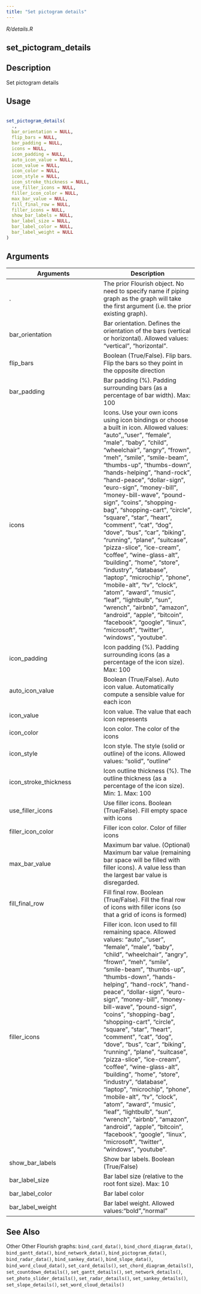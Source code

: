 ```yaml
---
title: "Set pictogram details"
---
```


*R/details.R*

## set_pictogram_details

## Description
 Set pictogram details 


## Usage
```r
 
set_pictogram_details( 
  ., 
  bar_orientation = NULL, 
  flip_bars = NULL, 
  bar_padding = NULL, 
  icons = NULL, 
  icon_padding = NULL, 
  auto_icon_value = NULL, 
  icon_value = NULL, 
  icon_color = NULL, 
  icon_style = NULL, 
  icon_stroke_thickness = NULL, 
  use_filler_icons = NULL, 
  filler_icon_color = NULL, 
  max_bar_value = NULL, 
  fill_final_row = NULL, 
  filler_icons = NULL, 
  show_bar_labels = NULL, 
  bar_label_size = NULL, 
  bar_label_color = NULL, 
  bar_label_weight = NULL 
) 
```

## Arguments
|Arguments|Description|
|---|---|
| . | The prior Flourish object. No need to specify name if piping graph as the graph will take the first argument (i.e. the prior existing graph). |
| bar_orientation | Bar orientation. Defines the orientation of the bars (vertical or horizontal). Allowed values: "vertical", "horizontal". |
| flip_bars | Boolean (True/False). Flip bars. Flip the bars so they point in the opposite direction |
| bar_padding | Bar padding (%). Padding surrounding bars (as a percentage of bar width). Max: 100 |
| icons | Icons. Use your own icons using icon bindings or choose a built in icon. Allowed values: "auto",,"user", "female", "male", "baby", "child", "wheelchair", "angry", "frown", "meh", "smile", "smile-beam", "thumbs-up", "thumbs-down", "hands-helping", "hand-rock", "hand-peace", "dollar-sign", "euro-sign", "money-bill", "money-bill-wave", "pound-sign", "coins", "shopping-bag", "shopping-cart", "circle", "square", "star", "heart", "comment", "cat", "dog", "dove", "bus", "car", "biking", "running", "plane", "suitcase", "pizza-slice", "ice-cream", "coffee", "wine-glass-alt", "building", "home", "store", "industry", "database", "laptop", "microchip", "phone", "mobile-alt", "tv", "clock", "atom", "award", "music", "leaf", "lightbulb", "sun", "wrench", "airbnb", "amazon", "android", "apple", "bitcoin", "facebook", "google", "linux", "microsoft", "twitter", "windows", "youtube". |
| icon_padding | Icon padding (%). Padding surrounding icons (as a percentage of the icon size). Max: 100 |
| auto_icon_value | Boolean (True/False). Auto icon value. Automatically compute a sensible value for each icon |
| icon_value | Icon value. The value that each icon represents |
| icon_color | Icon color. The color of the icons |
| icon_style | Icon style. The style (solid or outline) of the icons. Allowed values: "solid", "outline" |
| icon_stroke_thickness | Icon outline thickness (%). The outline thickness (as a percentage of the icon size). Min: 1. Max: 100 |
| use_filler_icons | Use filler icons. Boolean (True/False). Fill empty space with icons |
| filler_icon_color | Filler icon color. Color of filler icons |
| max_bar_value | Maximum bar value. (Optional) Maximum bar value (remaining bar space will be filled with filler icons). A value less than the largest bar value is disregarded. |
| fill_final_row | Fill final row. Boolean (True/False). Fill the final row of icons with filler icons (so that a grid of icons is formed) |
| filler_icons | Filler icon. Icon used to fill remaining space. Allowed values: "auto",,"user", "female", "male", "baby", "child", "wheelchair", "angry", "frown", "meh", "smile", "smile-beam", "thumbs-up", "thumbs-down", "hands-helping", "hand-rock", "hand-peace", "dollar-sign", "euro-sign", "money-bill", "money-bill-wave", "pound-sign", "coins", "shopping-bag", "shopping-cart", "circle", "square", "star", "heart", "comment", "cat", "dog", "dove", "bus", "car", "biking", "running", "plane", "suitcase", "pizza-slice", "ice-cream", "coffee", "wine-glass-alt", "building", "home", "store", "industry", "database", "laptop", "microchip", "phone", "mobile-alt", "tv", "clock", "atom", "award", "music", "leaf", "lightbulb", "sun", "wrench", "airbnb", "amazon", "android", "apple", "bitcoin", "facebook", "google", "linux", "microsoft", "twitter", "windows", "youtube". |
| show_bar_labels | Show bar labels. Boolean (True/False) |
| bar_label_size | Bar label size (relative to the root font size). Max: 10 |
| bar_label_color | Bar label color |
| bar_label_weight | Bar label weight. Allowed values:"bold","normal" |






## See Also
 Other Other Flourish graphs:  `bind_card_data()`, `bind_chord_diagram_data()`, `bind_gantt_data()`, `bind_network_data()`, `bind_pictogram_data()`, `bind_radar_data()`, `bind_sankey_data()`, `bind_slope_data()`, `bind_word_cloud_data()`, `set_card_details()`, `set_chord_diagram_details()`, `set_countdown_details()`, `set_gantt_details()`, `set_network_details()`, `set_photo_slider_details()`, `set_radar_details()`, `set_sankey_details()`, `set_slope_details()`, `set_word_cloud_details()` 

